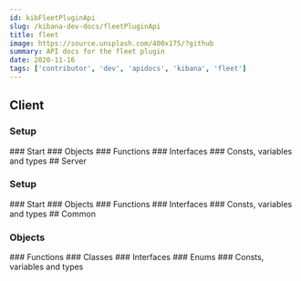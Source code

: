 ```yaml
---
id: kibFleetPluginApi
slug: /kibana-dev-docs/fleetPluginApi
title: fleet
image: https://source.unsplash.com/400x175/?github
summary: API docs for the fleet plugin
date: 2020-11-16
tags: ['contributor', 'dev', 'apidocs', 'kibana', 'fleet']
---
```



## Client

### Setup
<DocDefinitionList data={[fleetObj.client.setup]}/>
### Start
<DocDefinitionList data={[fleetObj.client.start]}/>
### Objects
<DocDefinitionList data={fleetObj.client.objects}/>
### Functions
<DocDefinitionList data={fleetObj.client.functions}/>
### Interfaces
<DocDefinitionList data={fleetObj.client.interfaces}/>
### Consts, variables and types
<DocDefinitionList data={fleetObj.client.misc}/>
## Server

### Setup
<DocDefinitionList data={[fleetObj.server.setup]}/>
### Start
<DocDefinitionList data={[fleetObj.server.start]}/>
### Objects
<DocDefinitionList data={fleetObj.server.objects}/>
### Functions
<DocDefinitionList data={fleetObj.server.functions}/>
### Interfaces
<DocDefinitionList data={fleetObj.server.interfaces}/>
### Consts, variables and types
<DocDefinitionList data={fleetObj.server.misc}/>
## Common

### Objects
<DocDefinitionList data={fleetObj.common.objects}/>
### Functions
<DocDefinitionList data={fleetObj.common.functions}/>
### Classes
<DocDefinitionList data={fleetObj.common.classes}/>
### Interfaces
<DocDefinitionList data={fleetObj.common.interfaces}/>
### Enums
<DocDefinitionList data={fleetObj.common.enums}/>
### Consts, variables and types
<DocDefinitionList data={fleetObj.common.misc}/>
